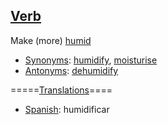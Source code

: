 ==[[Verb]]== 
Make (more) [[humid]]  
*[[Synonym]]s:  [[humidify]], [[moisturise]] 
*[[Antonym]]s:  [[dehumidify]]

=====[[Translation]]s====
*[[Spanish]]: humidificar